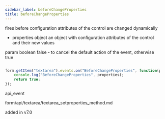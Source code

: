 ```yaml
---
sidebar_label: beforeChangeProperties
title: beforeChangeProperties
---
```



          


<Short>
 fires before configuration attributes of the control are changed dynamically


</Short>



- properties     object      an object with configuration attributes of the control and their new values


param   boolean     false - to cancel the default action of the event, otherwise true

~~~js

form.getItem("textarea").events.on("BeforeChangeProperties", function(properties) {
    console.log("BeforeChangeProperties", properties);
    return true;
});


~~~
 api_event

<Descr>



</Descr>


 form/api/textarea/textarea_setproperties_method.md


 added in v7.0


